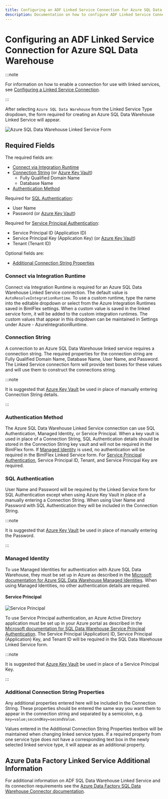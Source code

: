 ---
title: Configuring an ADF Linked Service Connection for Azure SQL Data Warehouse
description: Documentation on how to configure ADF Linked Service Connection for Azure SQL Data Warehouse with required fields, connection strings, and links to additional information
---
<head>
  <meta name="varigenceProduct" content="BimlFlex"></meta>
  <meta name="varigenceArticleType" content="Walkthrough"></meta>
</head>

# Configuring an ADF Linked Service Connection for Azure SQL Data Warehouse



:::note

For information on how to enable a connection for use with linked services, see [Configuring a Linked Service Connection](./create-linked-service-connection).

:::


[//]: # (TODO List of stages, connection types, and system types that can use Azure SQL Data Warehouse)

After selecting `Azure SQL Data Warehouse` from the Linked Service Type dropdown, the form required for creating an Azure SQL Data Warehouse Linked Service will appear.

![Azure SQL Data Warehouse Linked Service Form](/img/bimlflex/bimlflex-ss-app-connections-adf-sql-data-warehouse-form.png "Azure SQL Data Warehouse Linked Service Form")

## Required Fields

The required fields are:

+ [Connect via Integration Runtime](#connect-via-integration-runtime)
+ [Connection String](#connection-string) (or [Azure Key Vault](./create-linked-service-connection))
  + Fully Qualified Domain Name
  + Database Name
+ [Authentication Method](#authentication-method)

Required for [SQL Authentication](#sql-authentication):

+ User Name
+ Password (or [Azure Key Vault](./create-linked-service-connection))

Required for [Service Principal Authentication](#service-principal):

+ Service Principal ID (Application ID)
+ Service Principal Key (Application Key) (or [Azure Key Vault](./create-linked-service-connection))
+ Tenant (Tenant ID)

Optional fields are:

+ [Additional Connection String Properties](#additional-connection-string-properties)

### Connect via Integration Runtime

Connect via Integration Runtime is required for an Azure SQL Data Warehouse Linked Service connection.
The default value is `AutoResolveIntegrationRuntime`.
To use a custom runtime, type the name into the editable dropdown or select from the Azure Integration Runtimes saved in BimlFlex settings.
When a custom value is saved in the linked service form, it will be added to the custom integration runtimes.
The custom values that appear in this dropdown can be maintained in Settings under Azure - AzureIntegrationRuntime.

### Connection String

A connection to an Azure SQL Data Warehouse linked service requires a connection string.
The required properties for the connection string are Fully Qualified Domain Name, Database Name, User Name, and Password.
The Linked Service connection form will provide text boxes for these values and will use them to construct the connections string.



:::note

It is suggested that [Azure Key Vault](linked-service-azure-key-vault.md) be used in place of manually entering Connection String details.

:::


### Authentication Method

The Azure SQL Data Warehouse Linked Service connection can use SQL Authentication, Managed Identity, or Service Principal.
When a key vault is used in place of a Connection String, SQL Authentication details should be stored in the Connection String key vault and will not be required in the BimlFlex form.
If [Managed Identity](#managed-identity) is used, no authentication will be required in the BimlFlex Linked Service form.
For [Service Principal Authentication](#service-principal), Service Principal ID, Tenant, and Service Principal Key are required.

### SQL Authentication

User Name and Password will be required by the Linked Service form for SQL Authentication except when using Azure Key Vault in place of a manually entering a Connection String.
When using User Name and Password with SQL Authentication they will be included in the Connection String.



:::note

It is suggested that [Azure Key Vault](linked-service-azure-key-vault.md) be used in place of manually entering the Password.

:::


### Managed Identity

To use Managed Identities for authentication with Azure SQL Data Warehouse, they must be set up in Azure as described in the [Microsoft documentation for Azure SQL Data Warehouse Managed Identities](https://docs.microsoft.com/en-us/azure/data-factory/connector-azure-sql-data-warehouse#managed-identity).
When using Managed Identities, no other authentication details are required.

#### Service Principal

![Service Principal](/img/bimlflex/bimlflex-ss-app-connections-adf-sql-database-service-principal.png "Service Principal")

To use Service Principal authentication, an Azure Active Directory application must be set up in your Azure portal as described in the [Microsoft documentation for SQL Data Warehouse Service Principal Authentication](https://docs.microsoft.com/en-us/azure/data-factory/connector-azure-sql-data-warehouse#service-principal-authentication).
The Service Principal (Application) ID, Service Principal (Application) Key, and Tenant ID will be required in the SQL Data Warehouse Linked Service form.



:::note

It is suggested that [Azure Key Vault](linked-service-azure-key-vault.md) be used in place of a Service Principal Key.

:::


### Additional Connection String Properties

Any additional properties entered here will be included in the Connection String.
These properties should be entered the same way you want them to appear in the connection string and separated by a semicolon, e.g. `key=value;secondKey=secondValue`.

Values entered in the Additional Connection String Properties textbox will be maintained when changing linked service types.
If a required property from one service type does not have a corresponding text box in the newly selected linked service type, it will appear as an additional property.

## Azure Data Factory Linked Service Additional Information

For additional information on ADF SQL Data Warehouse Linked Service and its connection requirements see the [Azure Data Factory SQL Data Warehouse Connector documentation](https://docs.microsoft.com/en-us/azure/data-factory/connector-azure-sql-data-warehouse).

